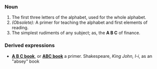 ===Noun===
#The first three letters of the alphabet, used for the whole alphabet.
#''(Obsolete):'' A primer for teaching the alphabet and first elements of reading. 
#The simplest rudiments of any subject; as, the '''A B C''' of finance.
===Derived expressions===
*'''[[A B C book]]''', or '''[[ABC book]]''' a primer. Shakespeare, ''King John, I-i'', as an "absey" book